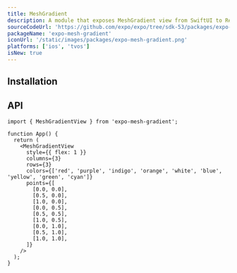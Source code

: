 ```yaml
---
title: MeshGradient
description: A module that exposes MeshGradient view from SwiftUI to React Native.
sourceCodeUrl: 'https://github.com/expo/expo/tree/sdk-53/packages/expo-mesh-gradient'
packageName: 'expo-mesh-gradient'
iconUrl: '/static/images/packages/expo-mesh-gradient.png'
platforms: ['ios', 'tvos']
isNew: true
---
```



## Installation

<APIInstallSection />

## API

```tsx
import { MeshGradientView } from 'expo-mesh-gradient';

function App() {
  return (
    <MeshGradientView
      style={{ flex: 1 }}
      columns={3}
      rows={3}
      colors={['red', 'purple', 'indigo', 'orange', 'white', 'blue', 'yellow', 'green', 'cyan']}
      points={[
        [0.0, 0.0],
        [0.5, 0.0],
        [1.0, 0.0],
        [0.0, 0.5],
        [0.5, 0.5],
        [1.0, 0.5],
        [0.0, 1.0],
        [0.5, 1.0],
        [1.0, 1.0],
      ]}
    />
  );
}
```

<APISection packageName="expo-mesh-gradient" apiName="MeshGradient" />
